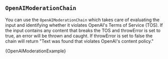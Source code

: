 



## `OpenAIModerationChain`


You can use the `OpenAIModerationChain` which takes care of evaluating the input and identifying whether it violates OpenAI's Terms of Service (TOS). If the input contains any content that breaks the TOS and throwError is set to true, an error will be thrown and caught. If throwError is set to false the chain will return "Text was found that violates OpenAI's content policy."



<CodeBlock language="typescript">{OpenAIModerationExample}</CodeBlock>

